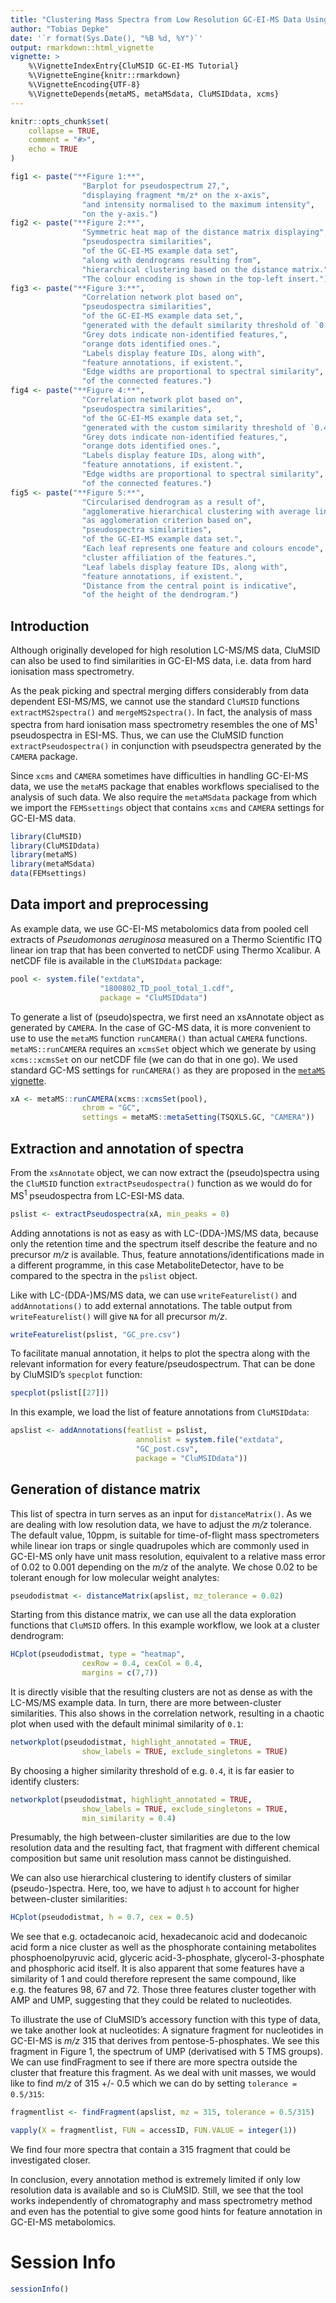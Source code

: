 ```yaml
---
title: "Clustering Mass Spectra from Low Resolution GC-EI-MS Data Using CluMSID"
author: "Tobias Depke"
date: '`r format(Sys.Date(), "%B %d, %Y")`'
output: rmarkdown::html_vignette
vignette: >
    %\VignetteIndexEntry{CluMSID GC-EI-MS Tutorial}
    %\VignetteEngine{knitr::rmarkdown}
    %\VignetteEncoding{UTF-8}
    %\VignetteDepends{metaMS, metaMSdata, CluMSIDdata, xcms}
---
```


```r
knitr::opts_chunk$set(
    collapse = TRUE,
    comment = "#>",
    echo = TRUE
)
```

<style>
p.caption {
    font-size: 80%;
    text-align: left;
}
</style>

```r
fig1 <- paste("**Figure 1:**",
                "Barplot for pseudospectrum 27,",
                "displaying fragment *m/z* on the x-axis",
                "and intensity normalised to the maximum intensity",
                "on the y-axis.")
fig2 <- paste("**Figure 2:**",
                "Symmetric heat map of the distance matrix displaying",
                "pseudospectra similarities",
                "of the GC-EI-MS example data set",
                "along with dendrograms resulting from",
                "hierarchical clustering based on the distance matrix.",
                "The colour encoding is shown in the top-left insert.")
fig3 <- paste("**Figure 3:**",
                "Correlation network plot based on",
                "pseudospectra similarities",
                "of the GC-EI-MS example data set,",
                "generated with the default similarity threshold of `0.1`.",
                "Grey dots indicate non-identified features,",
                "orange dots identified ones.",
                "Labels display feature IDs, along with",
                "feature annotations, if existent.",
                "Edge widths are proportional to spectral similarity",
                "of the connected features.")
fig4 <- paste("**Figure 4:**",
                "Correlation network plot based on",
                "pseudospectra similarities",
                "of the GC-EI-MS example data set,",
                "generated with the custom similarity threshold of `0.4`.",
                "Grey dots indicate non-identified features,",
                "orange dots identified ones.",
                "Labels display feature IDs, along with",
                "feature annotations, if existent.",
                "Edge widths are proportional to spectral similarity",
                "of the connected features.")
fig5 <- paste("**Figure 5:**",
                "Circularised dendrogram as a result of",
                "agglomerative hierarchical clustering with average linkage",
                "as agglomeration criterion based on",
                "pseudospectra similarities",
                "of the GC-EI-MS example data set.",
                "Each leaf represents one feature and colours encode",
                "cluster affiliation of the features.",
                "Leaf labels display feature IDs, along with",
                "feature annotations, if existent.",
                "Distance from the central point is indicative",
                "of the height of the dendrogram.")
```

## Introduction

Although originally developed for high resolution LC-MS/MS data, 
CluMSID can also be used to find similarities in GC-EI-MS data, 
i.e. data from hard ionisation mass spectrometry.

As the peak picking and spectral merging differs considerably 
from data dependent ESI-MS/MS, we cannot use the standard `CluMSID` functions 
`extractMS2spectra()` and `mergeMS2spectra()`. 
In fact, the analysis of mass spectra from hard ionisation mass spectrometry 
resembles the one of MS^1^ pseudospectra in ESI-MS. 
Thus, we can use the CluMSID function `extractPseudospectra()` 
in conjunction with pseudspectra generated by the `CAMERA` package.

Since `xcms` and `CAMERA` sometimes have difficulties in handling 
GC-EI-MS data, we use the `metaMS` package that enables workflows 
specialised to the analysis of such data. We also require the `metaMSdata` 
package from which we import the `FEMSsettings` object that contains `xcms` 
and `CAMERA` settings for GC-EI-MS data.

```r
library(CluMSID)
library(CluMSIDdata)
library(metaMS)
library(metaMSdata)
data(FEMsettings)
```

## Data import and preprocessing

As example data, we use GC-EI-MS metabolomics data from pooled cell extracts 
of *Pseudomonas aeruginosa* measured on a Thermo Scientific ITQ 
linear ion trap that has been converted to netCDF using Thermo Xcalibur. 
A netCDF file is available in the `CluMSIDdata` package:

```r
pool <- system.file("extdata", 
                    "1800802_TD_pool_total_1.cdf", 
                    package = "CluMSIDdata")
```

To generate a list of (pseudo)spectra, we first need an xsAnnotate object 
as generated by `CAMERA`. In the case of GC-MS data, it is more convenient 
to use to use the `metaMS` function `runCAMERA()` than actual `CAMERA` 
functions. `metaMS::runCAMERA` requires an `xcmsSet` object which we generate 
by using `xcms::xcmsSet` on our netCDF file (we can do that in one go). 
We used standard GC-MS settings for `runCAMERA()` as they are proposed in the 
[`metaMS` vignette](https://rdrr.io/bioc/metaMS/f/inst/doc/runGC.pdf).

```r
xA <- metaMS::runCAMERA(xcms::xcmsSet(pool), 
                chrom = "GC", 
                settings = metaMS::metaSetting(TSQXLS.GC, "CAMERA"))
```

## Extraction and annotation of spectra

From the `xsAnnotate` object, we can now extract the (pseudo)spectra 
using the `CluMSID` function `extractPseudospectra()` function 
as we would do for MS^1^ pseudospectra from LC-ESI-MS data.

```r
pslist <- extractPseudospectra(xA, min_peaks = 0)
```

Adding annotations is not as easy as with LC-(DDA-)MS/MS data, 
because only the retention time and the spectrum itself describe the feature 
and no precursor *m/z* is available. Thus, feature annotations/identifications 
made in a different programme, in this case MetaboliteDetector, 
have to be compared to the spectra in the `pslist` object.

Like with LC-(DDA-)MS/MS data, we can use `writeFeaturelist()` and 
`addAnnotations()` to add external annotations. 
The table output from `writeFeaturelist()` will give `NA` 
for all precursor *m/z*.

```r
writeFeaturelist(pslist, "GC_pre.csv")
```

To facilitate manual annotation, it helps to plot the spectra 
along with the relevant information for every feature/pseudospectrum. 
That can be done by CluMSID's `specplot` function:

```r
specplot(pslist[[27]])
```

In this example, we load the list of feature annotations from `CluMSIDdata`:

```r
apslist <- addAnnotations(featlist = pslist, 
                            annolist = system.file("extdata", 
                            "GC_post.csv", 
                            package = "CluMSIDdata"))
```

## Generation of distance matrix

This list of spectra in turn serves as an input for `distanceMatrix()`. 
As we are dealing with low resolution data, we have to adjust the 
*m/z* tolerance. The default value, 10ppm, is suitable for time-of-flight 
mass spectrometers while linear ion traps or single quadrupoles which are 
commonly used in GC-EI-MS only have unit mass resolution, equivalent to 
a relative mass error of 0.02 to 0.001 depending on the *m/z* of the analyte. 
We chose 0.02 to be tolerant enough for low molecular weight analytes:

```r
pseudodistmat <- distanceMatrix(apslist, mz_tolerance = 0.02)
```

Starting from this distance matrix, we can use all the data exploration 
functions that `CluMSID` offers. In this example workflow, 
we look at a cluster dendrogram:

```r
HCplot(pseudodistmat, type = "heatmap",
                cexRow = 0.4, cexCol = 0.4,
                margins = c(7,7))
```

It is directly visible that the resulting clusters are not as dense as with the
LC-MS/MS example data. In turn, there are more between-cluster similarities.
This also shows in the correlation network, resulting in a chaotic plot
when used with the default minimal similarity of `0.1`:

```r
networkplot(pseudodistmat, highlight_annotated = TRUE, 
                show_labels = TRUE, exclude_singletons = TRUE)
```

By choosing a higher similarity threshold of e.g. `0.4`, it is far easier
to identify clusters:

```r
networkplot(pseudodistmat, highlight_annotated = TRUE, 
                show_labels = TRUE, exclude_singletons = TRUE,
                min_similarity = 0.4)
```

Presumably, the high between-cluster similarities are due to the low resolution
data and the resulting fact, that fragment with different chemical composition
but same unit resolution mass cannot be distinguished.

We can also use hierarchical clustering to identify clusters of similar
(pseudo-)spectra. Here, too, we have to adjust `h` to account for
higher between-cluster similarities:

```r
HCplot(pseudodistmat, h = 0.7, cex = 0.5)
```

We see that e.g. octadecanoic acid, hexadecanoic acid and dodecanoic acid
form a nice cluster as well as the phosphorate containing metabolites
phosphoenolpyruvic acid, glyceric acid-3-phosphate, glycerol-3-phosphate 
and phosphoric acid itself. It is also apparent that some features have
a similarity of 1 and could therefore represent the same compound, like
e.g. the features 98, 67 and 72. Those three features cluster together
with AMP and UMP, suggesting that they could be related to nucleotides.

To illustrate the use of CluMSID's accessory function with this
type of data, we take another look at nucleotides:
A signature fragment for nucleotides in GC-EI-MS is *m/z* 315 that derives
from pentose-5-phosphates. We see this fragment in Figure 1, the spectrum
of UMP (derivatised with 5 TMS groups). We can use findFragment to see
if there are more spectra outside the cluster that freature this fragment.
As we deal with unit masses, we would like to find *m/z* of 315 +/- 0.5
which we can do by setting `tolerance = 0.5/315`:

```r
fragmentlist <- findFragment(apslist, mz = 315, tolerance = 0.5/315)

vapply(X = fragmentlist, FUN = accessID, FUN.VALUE = integer(1))
```

We find four more spectra that contain a 315 fragment that could be 
investigated closer.

In conclusion, every annotation method is extremely limited if only low 
resolution data is available and so is CluMSID. Still, we see that the tool
works independently of chromatography and mass spectrometry method
and even has the potential to give some good hints for feature annotation
in GC-EI-MS metabolomics.

# Session Info
```r
sessionInfo()
```
